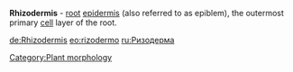 {{db-nocontext}}
'''Rhizodermis''' - [[root]] [[epidermis]] (also referred to as epiblem), the outermost primary [[Cell (biology)|cell]] layer of the root.



{{biosci-stub}}
[[Category:Plant morphology]]

[[de:Rhizodermis]]
[[eo:rizodermo]]
[[ru:Ризодерма]]